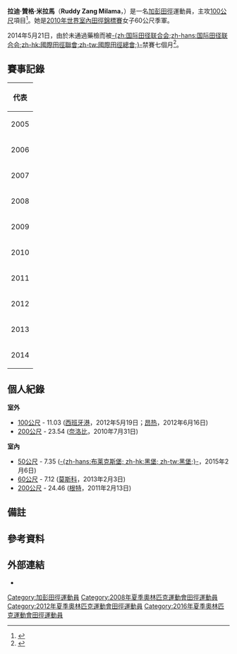 {{Infobox sportsperson
| name           = 拉迪·贊格·米拉馬<br />''Ruddy Zang Milama''
| image          = File:Ruddy Zang Milama 2012 Olympics.jpg
| image_size     = 220px
| caption        = 拉迪·贊格·米拉馬
| birth_name     = 
| fullname       = Perennes Paulette Ruddy Zang Milama
| nickname       = 
| nationality    = 
| residence      = 
| birth_date     = {{birth date and age|1987|6|6|df=yes}}
| birth_place    = [[加彭|加彭]][[讓蒂爾港|讓蒂爾港]]
| death_date     = 
| death_place    = 
| height         = {{height|m=1.56}}
| weight         = {{weight|kg=46}}
| website        = 
| country        = {{GAB}}
| sport          = [[田徑|田徑]]
| event          = 100公尺
| olympics       = 
| show-medals    = yes
| medaltemplates = 
{{MedalSport|女子[[田徑|田徑]]}}
{{MedalCountry|{{GAB}}}}
{{MedalCompetition|[[世界室內田徑錦標賽|世界室內田徑錦標賽]]}}
{{MedalBronze|[[2010年世界室內田徑錦標賽|2010年 多哈]]|60公尺}}
{{MedalCompetition|[[非洲田徑錦標賽|非洲田徑錦標賽]]}}
{{MedalGold|[[2012年非洲田徑錦標賽|2012年 -{zh-hans:波多诺伏;zh-hk:波多諾伏;zh-tw:新港;}-]]|100公尺}}
{{MedalSilver|[[2010年非洲田徑錦標賽|2010年 奈洛比]]|100公尺}}
{{MedalBronze|[[2010年非洲田徑錦標賽|2010年 奈洛比]]|200公尺}}
{{MedalCountry|[[File:Africa_(orthographic_projection).svg|20px]] [[非洲|非洲]]}}
{{MedalCompetition|[[國際田總洲際盃|國際田總洲際盃]]}}
{{MedalBronze|[[2010年國際田總洲際盃|2010年 斯普利特]]|4×100公尺接力}}
}}
'''拉迪·贊格·米拉馬'''（'''Ruddy Zang Milama'''，{{bd|1987年|6月6日|catIdx=Zang Milama, Ruddy}}）是一名[[加彭|加彭]][[田徑|田徑]]運動員，主攻[[100米賽跑|100公尺]]項目<ref>{{cite web |url=http://www.iaaf.org/athletes/gabon/ruddy-zang-milama-210389 |title=Ruddy Zang Milama |publisher=IAAF |date=2016-05-24 |accessdate=2016-05-24 |archive-date=2019-05-05 |archive-url=https://web.archive.org/web/20190505073916/https://www.iaaf.org/athletes/gabon/ruddy-zang-milama-210389 |dead-url=no }}</ref>。她是[[2010年世界室內田徑錦標賽|2010年世界室內田徑錦標賽]]女子60公尺季軍。

2014年5月21日，由於未通過藥檢而被[[國際田徑聯合會|-{zh:国际田径联合会;zh-hans:国际田径联合会;zh-hk:國際田徑聯會;zh-tw:國際田徑總會;}-]]禁賽七個月<ref>{{cite web |url=http://www.iaaf.org/download/download?filename=b683eb05-14b3-4137-9ba5-8727ee6a68b7.pdf&urlslug=Doping%20sanctions%20-%20News%20159 |title=IAAF News #159, January 2015: Positive cases in athletics Sanctioned according to information received by the IAAF as of January 2015 |publisher=IAAF |accessdate=2016-05-24 |archive-date=2015-09-24 |archive-url=https://web.archive.org/web/20150924182139/http://www.iaaf.org/download/download?filename=b683eb05-14b3-4137-9ba5-8727ee6a68b7.pdf&urlslug=Doping%20sanctions%20-%20News%20159 |dead-url=no }}</ref>。

== 賽事記錄 ==
{| {{AchievementTable|Event=yes}}
|-
!colspan="6"|代表 {{GAB}}
|-
|2005
|[[2005年法語系運動會|法語系運動會]]
|[[尼日|尼日]][[尼亞美|-{zh:尼亞美; zh-hans:尼亚美; zh-tw:尼阿美;}-]]
|－
|200公尺
|DNS
|-
|2006
|{{link-en|2006年世界青年田徑錦標賽|2006 World Junior Championships in Athletics|世界青年錦標賽}}
|[[中國|中國]][[北京|北京]]
|第41名 (h)
|100公尺
|12.02
|-
|rowspan=3|2007
|rowspan=2|[[2007年全非運動會|全非運動會]]
|rowspan=2|[[阿爾及利亞|阿爾及利亞]][[阿爾及爾|阿爾及爾]]
|第12名 (sf)
|100公尺
|11.81
|-
|第19名 (h)
|200公尺
|24.84
|-
|[[2007年世界田徑錦標賽|世界錦標賽]]
|[[日本|日本]][[大阪市|大阪]]
|第33名 (h)
|100公尺
|11.53
|-
|rowspan=3|2008
|{{link-en|2008年世界室內田徑錦標賽|2008 IAAF World Indoor Championships|世界室內錦標賽}}
|[[西班牙|西班牙]][[巴倫西亞|-{zh-cn:巴伦西亚; zh-hk:華倫西亞; zh-tw:瓦倫西亞; zh-mo:華倫西亞;}-]]
|第27名 (h)
|60公尺
|7.66
|-
|{{link-en|2008年非洲田徑錦標賽|2008 African Championships in Athletics|非洲錦標賽}}
|[[衣索比亞|衣索比亞]][[阿迪斯阿貝巴|阿迪斯阿貝巴]]
|－
|100公尺
|DNS
|-
|[[2008年夏季奧林匹克運動會|奧林匹克運動會]]
|[[中國|中國]][[北京|北京]]
|第33名 (qf)
|100公尺
|[[2008年夏季奧林匹克運動會田徑比賽－女子100米|11.59]]
|-
|2009
|[[2009年世界田徑錦標賽|世界錦標賽]]
|[[德國|德國]][[柏林|柏林]]
|第34名 (h)
|100公尺
|11.74
|-
|rowspan=5|2010
|[[2010年世界室內田徑錦標賽|世界室內錦標賽]]
|[[卡達|卡達]][[多哈|多哈]]
|bgcolor=cc9966 | 季軍{{efn|1=由於美屬維京群島運動員{{link-en|LaVerne Jones-Ferrette|LaVerne Jones-Ferrette}}的成績被取消，名次從第4名上升至第3名。}}
|60公尺
|7.14
|-
|rowspan=2|{{link-en|2010年非洲田徑錦標賽|2010 African Championships in Athletics|非洲錦標賽}}
|rowspan=2|[[肯亞|肯亞]][[奈洛比|奈洛比]]
|bgcolor=silver | 亞軍
|100公尺
|11.15
|-
|bgcolor=cc9966 | 季軍
|200公尺
|23.59
|-
|rowspan=2|{{link-en|2010年國際田總洲際盃|2010 IAAF Continental Cup|國際田總洲際盃}}
|rowspan=2|[[克羅埃西亞|克羅埃西亞]][[斯普利特|斯普利特]]
|第7名
|100公尺
|11.49
|-
|bgcolor=cc9966 | 季軍
|4×100公尺接力
|43.88
|-
|2011
|[[2011年世界田徑錦標賽|世界錦標賽]]
|[[韓國|韓國]][[大邱|大邱]]
|第10名 (sf)
|100公尺
|11.43
|-
|rowspan=3|2012
|rowspan=2|{{link-en|2012年非洲田徑錦標賽|2012 African Championships in Athletics|非洲錦標賽}}
|rowspan=2|[[貝南|貝南]][[波多諾伏|-{zh-hans:波多诺伏;zh-hk:波多諾伏;zh-tw:新港;}-]]
|bgcolor=gold | 冠軍
|100公尺
|11.16
|-
|－
|200公尺
|DNS
|-
|[[2012年夏季奧林匹克運動會|奧林匹克運動會]]
|[[中國|中國]][[北京|北京]]
|第19名 (sf)
|100公尺
|[[2012年夏季奧林匹克運動會田徑女子100公尺比賽|11.31]]
|-
|2013
|[[2013年世界田徑錦標賽|世界錦標賽]]
|[[俄羅斯|俄羅斯]][[莫斯科|莫斯科]]
|－
|100公尺
|DNS
|-
|2014
|[[2014年世界室內田徑錦標賽|世界室內錦標賽]]
|[[波蘭|波蘭]][[索波特|索波特]]
|第12名 (sf)
|60公尺
|7.19
|}

== 個人紀錄 ==
'''室外'''
* [[100米賽跑|100公尺]] - 11.03 ([[西班牙港|西班牙港]]，2012年5月19日；[[昂热|昂热]]，2012年6月16日)
* [[200米賽跑|200公尺]] - 23.54 ([[奈洛比|奈洛比]]，2010年7月31日)

'''室內'''
* [[50米賽跑|50公尺]] - 7.35 ([[黑堡_(弗吉尼亞州)|-{zh-hans:布莱克斯堡; zh-hk:黑堡; zh-tw:黑堡;}-]]，2015年2月6日)
* [[60米賽跑|60公尺]] - 7.12 ([[莫斯科|莫斯科]]，2013年2月3日)
* [[200米賽跑|200公尺]] - 24.46 ([[根特|根特]]，2011年2月13日)

== 備註 ==
{{notelist}}

== 參考資料 ==
{{Reflist}}

== 外部連結 ==
* {{IAAF name|id=210389}}

{{DEFAULTSORT:Zang Milama, Ruddy}}
[[Category:加彭田徑運動員|Category:加彭田徑運動員]]
[[Category:2008年夏季奧林匹克運動會田徑運動員|Category:2008年夏季奧林匹克運動會田徑運動員]]
[[Category:2012年夏季奧林匹克運動會田徑運動員|Category:2012年夏季奧林匹克運動會田徑運動員]]
[[Category:2016年夏季奧林匹克運動會田徑運動員|Category:2016年夏季奧林匹克運動會田徑運動員]]